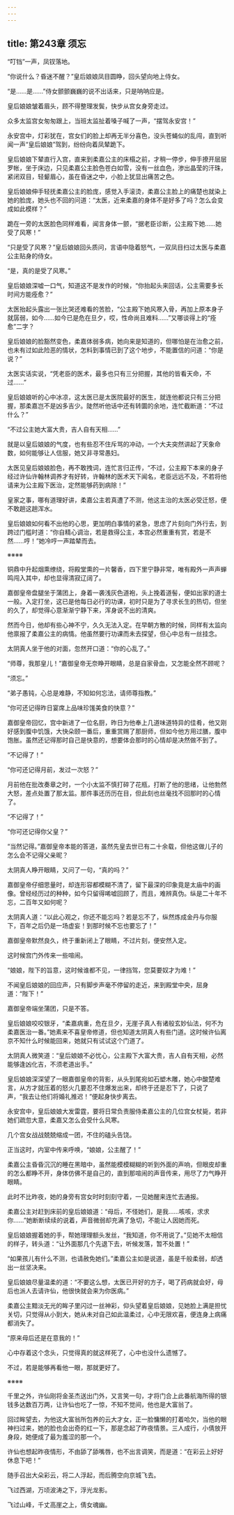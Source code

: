 ```yaml
---
---
---
```

title: 第243章 须忘
---





“叮铛”一声，凤钗落地。

“你说什么？昏迷不醒？”皇后娘娘凤目圆睁，回头望向地上侍女。

“是……是……”侍女颤颤巍巍的说不出话来，只是呐呐应是。

皇后娘娘皱着眉头，顾不得整理发鬓，快步从宫女身旁走过。

众多太监宫女匆匆跟上，当班太监扯着嗓子喊了一声，“摆驾永安宫！”

永安宫中，灯彩犹在，宫女们的脸上却再无半分喜色，没头苍蝇似的乱闯，直到听闻一声“皇后娘娘”驾到，纷纷向着凤辇跪下。

皇后娘娘下辇直行入宫，直来到柔嘉公主的床榻之前，才稍一停步，伸手撩开层层罗帐，坐于床边，只见柔嘉公主脸色苍白如雪，没有一丝血色，渗出晶莹的汗珠，紧闭双目，轻颦眉心，虽在昏迷之中，小脸上犹显出痛苦之色。

皇后娘娘伸手轻抚柔嘉公主的脸庞，感觉入手滚烫，柔嘉公主脸上的痛楚也就染上她的脸庞，她头也不回的问道：“太医，近来柔嘉的身体不是好多了吗？怎么会变成如此模样？”

跪在一旁的太医脸色同样难看，闻言身体一颤，“据老臣诊断，公主殿下她……她受了风寒！”

“只是受了风寒？”皇后娘娘回头质问，言语中隐着怒气，一双凤目扫过太医与柔嘉公主贴身的侍女。

“是，真的是受了风寒。”

皇后娘娘深嘘一口气，知道这不是发作的时候，“你抬起头来回话，公主需要多长时间方能痊愈？”

太医抬起头露出一张比哭还难看的苦脸，“公主殿下她风寒入骨，再加上原本身子就孱弱，如今……如今已是危在旦夕，哎，性命尚且难料……”又哪谈得上的“痊愈”二字？

皇后娘娘的脸豁然变色，柔嘉体弱多病，她向来是知道的，但哪怕是在治愈之前，也未有过如此险恶的情状，怎料到事情已到了这个地步，不能置信的问道：“你是说？”

太医实话实说，“凭老臣的医术，最多也只有三分把握，其他的皆看天命，不过……”

皇后娘娘听的心中冰凉，这太医已是太医院最好的医生，就连他都说只有三分把握，那柔嘉岂不是凶多吉少。陡然听他话中还有转圜的余地，连忙截断道：“不过什么？”

“不过公主她大富大贵，吉人自有天相……”

就是以皇后娘娘的气度，也有些忍不住斥骂的冲动，一个大夫突然讲起了天象命数，如何能够让人信服，她又非寻常愚妇。

太医见皇后娘娘脸色，再不敢拽词，连忙言归正传，“不过，公主殿下本来的身子经过许仙许翰林调养才有好转，许翰林的医术天下闻名，老臣远远不及，不若将他请来为公主殿下医治，定然能够药到病除！”

皇家之事，哪有道理好讲，柔嘉公主若真遭了不测，他这主治的太医必受迁怒，便不敢趟这趟浑水。

皇后娘娘如何看不出他的心思，更加明白事情的紧急，思虑了片刻向门外行去，到跨过门槛时道：“你自精心调治，若是救得公主，本宫必然重重有赏，若是不然……哼！”她冷哼一声踏辇而去。

※※※※

铜鼎中升起烟熏缭绕，将殿堂熏的一片馨香，四下里宁静非常，唯有殿外一声声蝉鸣闯入其中，却也显得清寂辽阔了。

嘉御皇帝盘腿坐于蒲团上，身着一袭浅灰色道袍，头上挽着道髻，便如出家的道士一般。入定打坐，这已是他每日必行的功课，初时只是为了寻求长生的热切，但坐的久了，却觉得心意渐渐宁静下来，浑身说不出的清爽。

然而今日，他却有些心神不宁，久久无法入定。在早朝方散的时候，同样有太监向他禀报了柔嘉公主的病情。他虽然要行功课而未去探望，但心中总有一丝挂念。

太阴真人坐于他的对面，忽然开口道：“你的心乱了。”

“师尊，我那皇儿！”嘉御皇帝无奈睁开眼睛，总是自家骨血，又怎能全然不顾呢？

“须忘。”

“弟子愚钝，心总是难静，不知如何忘法，请师尊指教。”

“你可还记得昨日宴席上品味珍馐美食的快意？”

嘉御皇帝回忆，宫中新进了一位名厨，昨日为他奉上几道味道特异的佳肴，他又刚好感到腹中饥饿，大快朵颐一番后，重重赏赐了那厨师，但如今他方用过膳，腹中饱胀。虽然还记得那时自己是快意的，想要体会那时的心情却是决然做不到了。

“不记得了！”

“你可还记得月前，发过一次怒？”

月前他在批改奏章之时，一个小太监不慎打碎了花瓶，打断了他的思绪，让他勃然大怒，差点处置了那太监。那件事还历历在目，但此刻也丝毫找不回那时的心情了。

“不记得了！”

“你可还记得你父皇？”

“当然记得。”嘉御皇帝本能的答道，虽然先皇去世已有二十余载，但他这做儿子的怎么会不记得父亲昵？

太阴真人睁开眼睛，又问了一句，“真的吗？”

嘉御皇帝仔细思量时，却连形容都模糊不清了，留下最深的印象竟是太庙中的画像。曾经经历过的种种，如今只留得唏嘘回顾了，而且，难辨真伪。纵是二十年不忘，二百年又如何呢？

太阴真人道：“以此心观之，你还不能忘吗？若是忘不了，纵然炼成金丹与你服下，百年之后仍是一场虚妄！到那时候不忘也要忘了！”

嘉御皇帝默然良久，终于重新闭上了眼睛，不过片刻，便安然入定。

这时候宫门外传来一些喧闹。

“娘娘，陛下的旨意，这时候谁都不见，一律挡驾，您莫要奴才为难！”

不闻皇后娘娘的回应声，只有脚步声毫不停留的走近，来到殿堂中央，屈身道：“陛下！”

嘉御皇帝端坐蒲团，只是不答。

皇后娘娘咬咬银牙，“柔嘉病重，危在旦夕，无崖子真人有诸般玄妙仙法，何不为柔嘉医治一番。”她素来不喜皇帝修道，但也知道太阴真人有些门道。这时候许仙离京不知什么时候能回来，她就只有试试这个门道了。

太阴真人微笑道：“皇后娘娘不必忧心，公主殿下大富大贵，吉人自有天相，必然能够逢凶化吉，不须老道出手。”

皇后娘娘深深望了一眼嘉御皇帝的背影，从头到尾宛如石塑木雕，她心中酸楚难言，从方才就压着的怒火几要忍不住爆发出来，却终于还是忍下了，只说了声，“我去让他们将婚礼推迟！”便起身快步离去。

永安宫中，皇后娘娘大发雷霆，要将日常负责服侍柔嘉公主的几位宫女杖毙，若非她们疏忽大意，柔嘉又怎么会受什么风寒。

几个宫女战战兢兢缩成一团，不住的磕头告饶。

正当这时，内室中传来呼唤，“娘娘，公主醒了！”

柔嘉公主昏昏沉沉的睡在黑暗中，虽然能模模糊糊的听到外面的声响，但眼皮却重的怎么都睁不开，身体仿佛不是自己的，直到那喧闹的声音传来，用尽了力气睁开眼睛。

此时不比昨夜，她的身旁有宫女时时刻刻守着，一见她醒来连忙去通报。

柔嘉公主对赶到床前的皇后娘娘道：“母后，不怪她们，是我……咳咳，求求你……”她断断续续的说着，声音微弱却充满了急切，不能让人因她而死。

皇后娘娘握着她的手，帮她理理额头发丝，“我知道，你不用说了。”见她不太相信的样子，转头道：“让外面那几个先退下去，听候发落，暂不处置！”

“如果孩儿有什么不测，也请赦免她们。”柔嘉公主如是说道，虽是千般柔弱，却透出一丝坚决来。

皇后娘娘尽量温柔的道：“不要这么想，太医已开好的方子，喝了药病就会好，母后也派人去请许仙，他很快就会来为你医病。”

柔嘉公主黯淡无光的眸子里闪过一丝神彩，仰头望着皇后娘娘，见她脸上满是担忧关切，只觉得从小到大，她从未对自己如此温柔过，心中无限欢喜，便连身上病痛都消失了。

“原来母后还是在意我的！”

心中存着这个念头，只觉得真的就这样死了，心中也没什么遗憾了。

不过，若是能够再看他一眼，那就更好了。

※※※※

千里之外，许仙刚将金圣杰送出门外，又言笑一句，才将门合上此番航海所得的银钱多达数百万两，让许仙也吃了一惊，不知不觉间，他也是大富翁了。

回过眸望去，为他这大富翁所包养的云大才女，正一脸慵懒的打着哈欠，当他的眼神扫过来，她的脸也会出奇的红一下，那是念起了昨夜情景。三人成行，小倩放开身段，她便成了最为羞涩的那一个。

许仙也想起昨夜情形，不由舔了舔嘴唇，也不出言调笑，而是道：“在彩云上好好休息下吧！”

随手召出大朵彩云，将二人浮起，而后腾空向京城飞去。

飞过西湖，万顷波涛之下，浮光龙影。

飞过山峰，千丈高崖之上，倩女魂幽。